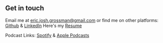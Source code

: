 ## Get in touch

Email me at [eric.josh.grossman@gmail.com](mailto:eric.josh.grossman@gmail.com) or find me on other platforms: [Github](https://www.github.com/11grossmane) & [LinkedIn](http://www.linkedin.com/in/eric-josh-grossman)
Here's my [Resume](https://www.dropbox.com/s/frc32w0yckaayrc/Eric-Grossman-Resume-2021.pdf?dl=0)

Podcast Links: [Spotify](https://open.spotify.com/show/2y5sgsSwcGRP6FgyYAHGl8?si=zSHui5fCQkunJq8Lb5XgAw) & [Apple Podcasts](https://podcasts.apple.com/us/podcast/story-tadpole/id1368620124)
